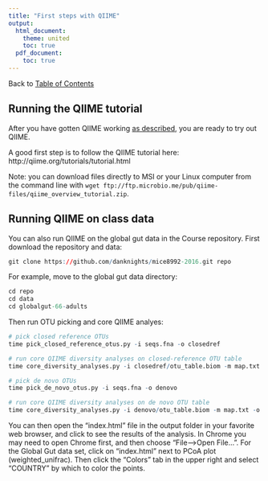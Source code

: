 ```yaml
---
title: "First steps with QIIME"
output:
  html_document:
    theme: united
    toc: true
  pdf_document:
    toc: true
---
```

Back to [Table of Contents](index.html)  

## Running the QIIME tutorial
After you have gotten QIIME working [as described](01.installing.qiime.html), you are ready to try out QIIME.

A good first step is to follow the QIIME tutorial here: http://qiime.org/tutorials/tutorial.html

Note: you can download files directly to MSI or your Linux computer from the command line with ```wget ftp://ftp.microbio.me/pub/qiime-files/qiime_overview_tutorial.zip```.

## Running QIIME on class data
You can also run QIIME on the global gut data in the Course repository. First download the repository and data:
```r
git clone https://github.com/danknights/mice8992-2016.git repo
```

For example, move to the global gut data directory:
```r
cd repo
cd data
cd globalgut-66-adults
```

Then run OTU picking and core QIIME analyes:  
```r
# pick closed reference OTUs
time pick_closed_reference_otus.py -i seqs.fna -o closedref

# run core QIIME diversity analyses on closed-reference OTU table
time core_diversity_analyses.py -i closedref/otu_table.biom -m map.txt -o closedref/corediv -e 500 --tree_fp closedref/97_otus.tree -v

# pick de novo OTUs
time pick_de_novo_otus.py -i seqs.fna -o denovo

# run core QIIME diversity analyses on de novo OTU table
time core_diversity_analyses.py -i denovo/otu_table.biom -m map.txt -o denovo/corediv -e 500 --tree_fp denovo/rep_set.tre

```

You can then open the "index.html" file in the output folder in your favorite web browser, and click to see the results of the analysis. In Chrome you may need to open Chrome first, and then choose "File-->Open File...". For the Global Gut data set, click on "index.html" next to PCoA plot (weighted_unifrac). Then click the "Colors" tab in the upper right and select "COUNTRY" by which to color the points.
